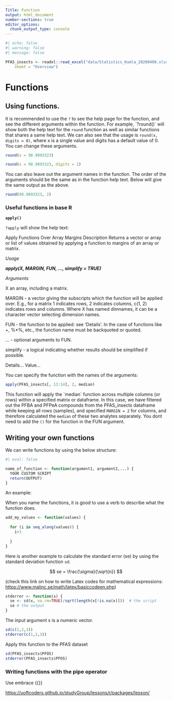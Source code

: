 ```yaml
---
Title: Function
output: html_document
number-sections: true
editor_options: 
  chunk_output_type: console
---
```


```r
#| echo: false
#| warning: false
#| message: false

PFAS_insects <- readxl::read_excel("data/Statistics_Kumla_20200408.xlsx", 
    sheet = "Overview")
```

# Functions

## Using functions.

It is recommended to use the `?` to see the help page for the function, and see the different arguments within the function. For example, \`?round()\` will show both the help text for the `round` function as well as similar functions that shares a same help text. We can also see that the usage is `round(x, digits = 0)`, where x is a single value and digits has a default value of 0. You can change these arguments.

```r
round(x = 98.9893323)
```

```r
round(x = 98.9893323, digits = 2)
```

You can also leave out the argument names in the function. The order of the arguments should be the same as in the function help text. Below will give the same output as the above.

```r
round(98.9893323, 2)

```

### Useful functions in base R

**`apply()`**

`?apply` will show the help text:

Apply Functions Over Array Margins Description Returns a vector or array or list of values obtained by applying a function to margins of an array or matrix.

*Usage*

***apply(X, MARGIN, FUN, ..., simplify = TRUE)***

*Arguments*

X an array, including a matrix.

MARGIN - a vector giving the subscripts which the function will be applied over. E.g., for a matrix 1 indicates rows, 2 indicates columns, c(1, 2) indicates rows and columns. Where X has named dimnames, it can be a character vector selecting dimension names.

FUN - the function to be applied: see 'Details'. In the case of functions like +, %\*%, etc., the function name must be backquoted or quoted.

... - optional arguments to FUN.

simplify - a logical indicating whether results should be simplified if possible.

Details... Value...

You can specify the function with the names of the arguments:

```r
apply(PFAS_insects[, 13:14], 2, median)
```

This function will apply the \`median\` function across multiple columns (or rows) within a specified matrix or dataframe. In this case, we have filtered out the PFBA and PFPeA compounds from the PFAS_insects dataframe while keeping all rows (samples), and specified `MARGIN = 2` for columns, and therefore calculated the `median` of these two analytes separately. You dont need to add the `()` for the function in the FUN argument.

## Writing your own functions

We can write functions by using the below structure:

```r
#| eval: false

name_of_function <- function(argument1, argument2,...) {
  YOUR CUSTOM SCRIPT
  return(OUTPUT)
}

```

An example:

When you name the functions, it is good to use a verb to describe what the function does.

```r

add_my_values <- function(values) {
  
  for (i in seq_along(values)) {
    i+1
    
  }
}

```

Here is another example to calculate the standard error (se) by using the standard deviation function `sd`:

$$
se = \frac{\sigma}{\sqrt{n}}
$$

(check this link on how to write Latex codes for mathematical expressions: <https://www.malinc.se/math/latex/basiccodeen.php>)

```r

stderror <- function(x) {
  se <- sd(x, na.rm=TRUE)/sqrt(length(x[!is.na(x)]))  # the script
  se # the output
}

```

The input argument x is a numeric vector.

```r
sd(c(1,2,3))
stderror(c(1,2,3))


```

Apply this function to the PFAS dataset

```r

sd(PFAS_insects$PFOS)
stderror(PFAS_insects$PFOS)


```

### Writing functions with the pipe operator

Use embrace {{}}

<https://uoftcoders.github.io/studyGroup/lessons/r/packages/lesson/>
